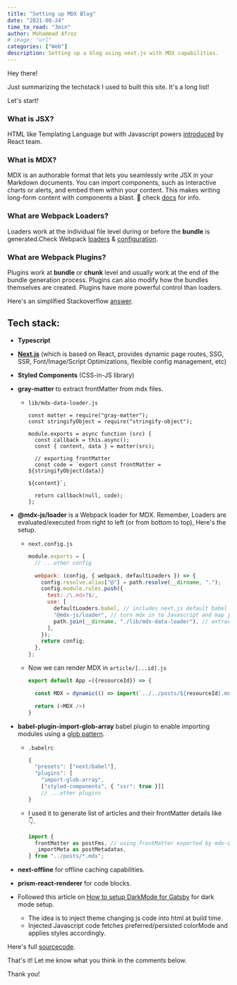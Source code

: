 ```yaml
---
title: "Setting up MDX Blog"
date: "2021-08-24"
time_to_read: "3min"
author: Mohammad Afroz
# image: "url"
categories: ["Web"]
description: Setting up a blog using next.js with MDX capabilities.
---
```


Hey there!

Just summarizing the techstack I used to built this site. It's a long list!

Let's start!

### What is JSX?
HTML like Templating Language but with Javascript powers [introduced](https://reactjs.org/docs/introducing-jsx.html) by React team.
### What is MDX?
MDX is an authorable format that lets you seamlessly write JSX in your Markdown documents. You can import components, such as interactive charts or alerts, and embed them within your content. This makes writing long-form content with components a blast. 🚀 check [docs](https://mdxjs.com/mdx/) for info.
### What are Webpack Loaders?
Loaders work at the individual file level during or before the **bundle** is generated.Check Webpack [loaders](https://webpack.js.org/concepts/loaders/#loader-features) & [configuration](https://webpack.js.org/concepts/loaders/#configuration).
### What are Webpack Plugins?
Plugins work at **bundle** or **chunk** level and usually work at the end of the bundle generation process. Plugins can also modify how the bundles themselves are created. Plugins have more powerful control than loaders.

Here's an simplified Stackoverflow [answer](https://stackoverflow.com/questions/37452402/webpack-loaders-vs-plugins-whats-the-difference).


## Tech stack:

- **Typescript**
- **[Next.js](https://nextjs.org/docs)** (which is based on React, provides dynamic page routes, SSG, SSR, Font/Image/Script Optimizations, flexible config management, etc)
- **Styled Components** (CSS-in-JS library)
- **gray-matter** to extract frontMatter from mdx files.

  - `lib/mdx-data-loader.js`

    ```js-ln
    const matter = require("gray-matter");
    const stringifyObject = require("stringify-object");

    module.exports = async function (src) {
      const callback = this.async();
      const { content, data } = matter(src);

      // exporting frontMatter
      const code = `export const frontMatter = ${stringifyObject(data)}

    ${content}`;

      return callback(null, code);
    };
    ```

- **@mdx-js/loader** is a Webpack loader for MDX. Remember, Loaders are evaluated/executed from right to left (or from bottom to top), Here's the setup.

  - `next.config.js`

    ```js
    module.exports = {
      // ...other config

      webpack: (config, { webpack, defaultLoaders }) => {
        config.resolve.alias["@"] = path.resolve(__dirname, ".");
        config.module.rules.push({
          test: /\.mdx?$/,
          use: [
            defaultLoaders.babel, // includes next.js default babel conf/loaders
            "@mdx-js/loader", // turn mdx in to Javascript and map js-components to HTML elements based on Markdown syntax
            path.join(__dirname, "./lib/mdx-data-loader"), // extract frontMatter from mdx
          ],
        });
        return config;
      },
    };
    ```

  - Now we can render MDX in `article/[...id].js`

    ```js
    export default App =({resourceId}) => {

      const MDX = dynamic(() => import(`../../posts/${resourceId}.mdx`)

      return (<MDX />)
    }

    ```
- **babel-plugin-import-glob-array** babel plugin to enable importing modules using a [glob pattern](https://en.wikipedia.org/wiki/Glob_(programming)).

  - `.babelrc`

    ```js
    {
      "presets": ["next/babel"],
      "plugins": [
        "import-glob-array",
        ["styled-components", { "ssr": true }]]
        // ...other plugins
    }
    ```
  - I used it to generate list of articles and their frontMatter details like 👇.

    ```js
    import {
      frontMatter as postFms, // using frontMatter exported by mdx-data-loader
      _importMeta as postMetadatas,
    } from "../posts/*.mdx";

    ```
- **next-offline** for offline caching capabilities.
- **prism-react-renderer** for code blocks.
- Followed this article on [How to setup DarkMode for Gatsby](https://www.joshwcomeau.com/react/dark-mode/) for dark mode setup.

  - The idea is to inject theme changing js code into html at build time.
  - Injected Javascript code fetches preferred/persisted colorMode and applies styles accordingly.

Here's full [sourcecode](https://github.com/zkindest/zkindest.github.io).

That's it! Let me know what you think in the comments below.

Thank you!